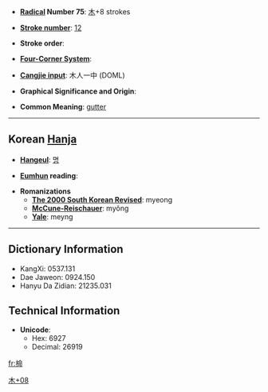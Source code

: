 * '''[[Wiktionary:Chinese radical index| Radical]] Number 75''': [[Wiktionary:Chinese radical index 木|木]]+8 strokes

* '''[[Wiktionary:Chinese total strokes index|Stroke number]]''': [[Wiktionary:Chinese total strokes index 12|12]]

* '''Stroke order''': 

* '''[[Wiktionary:Chinese four corner index|Four-Corner System]]''': 

* '''[[Wiktionary:Chinese Cangjie index|Cangjie input]]''': 木人一中 (DOML)

* '''Graphical Significance and Origin''': 

* '''Common Meaning''': [[gutter]]

----

== Korean [[Hanja]] ==

* '''[[Hangeul]]''': [[명]]

* '''[[Eumhun]] reading''': 

* '''Romanizations'''
** '''[[The 2000 South Korean Revised Romanization|The 2000 South Korean Revised]]''': myeong
** '''[[McCune-Reischauer]]''': myŏng
** '''[[Yale]]''': meyng

----

== Dictionary Information ==

* KangXi: 0537.131
* Dae Jaweon: 0924.150
* Hanyu Da Zidian: 21235.031

== Technical Information ==

* '''Unicode''':
** Hex: 6927
** Decimal: 26919

[[Category:Korean-only CJKV Characters|木+08]]

[[fr:椧]]